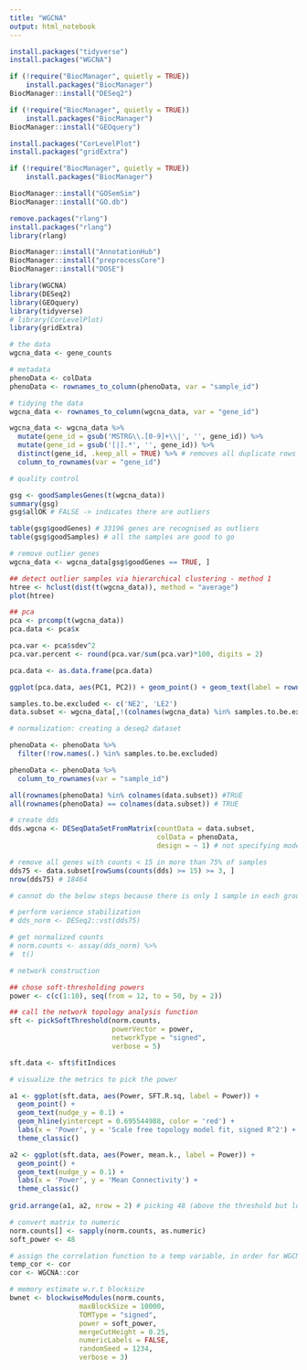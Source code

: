 ```yaml
---
title: "WGCNA"
output: html_notebook
---
```


```r
install.packages("tidyverse")
install.packages("WGCNA")

if (!require("BiocManager", quietly = TRUE))
    install.packages("BiocManager")
BiocManager::install("DESeq2")

if (!require("BiocManager", quietly = TRUE))
    install.packages("BiocManager")
BiocManager::install("GEOquery")

install.packages("CorLevelPlot")
install.packages("gridExtra")

if (!require("BiocManager", quietly = TRUE))
    install.packages("BiocManager")

BiocManager::install("GOSemSim")
BiocManager::install("GO.db")

remove.packages("rlang")
install.packages("rlang")
library(rlang)

BiocManager::install("AnnotationHub")
BiocManager::install("preprocessCore")
BiocManager::install("DOSE")
```

```r
library(WGCNA)
library(DESeq2)
library(GEOquery)
library(tidyverse)
# library(CorLevelPlot)
library(gridExtra)
```

```r
# the data
wgcna_data <- gene_counts

# metadata
phenoData <- colData
phenoData <- rownames_to_column(phenoData, var = "sample_id")

# tidying the data
wgcna_data <- rownames_to_column(wgcna_data, var = "gene_id")

wgcna_data <- wgcna_data %>%
  mutate(gene_id = gsub('MSTRG\\.[0-9]+\\|', '', gene_id)) %>%
  mutate(gene_id = gsub('[|].*', '', gene_id)) %>%
  distinct(gene_id, .keep_all = TRUE) %>% # removes all duplicate rows in the gene_id column
  column_to_rownames(var = "gene_id")
```

```r
# quality control

gsg <- goodSamplesGenes(t(wgcna_data))
summary(gsg)
gsg$allOK # FALSE -> indicates there are outliers

table(gsg$goodGenes) # 33196 genes are recognised as outliers
table(gsg$goodSamples) # all the samples are good to go

# remove outlier genes
wgcna_data <- wgcna_data[gsg$goodGenes == TRUE, ]

## detect outlier samples via hierarchical clustering - method 1
htree <- hclust(dist(t(wgcna_data)), method = "average")
plot(htree)

## pca
pca <- prcomp(t(wgcna_data))
pca.data <- pca$x

pca.var <- pca$sdev^2
pca.var.percent <- round(pca.var/sum(pca.var)*100, digits = 2)

pca.data <- as.data.frame(pca.data)

ggplot(pca.data, aes(PC1, PC2)) + geom_point() + geom_text(label = rownames(pca.data)) + labs(x = paste0('PC1: ', pca.var.percent[1], ' %'), y = paste0('PC2: ', pca.var.percent[2], ' %')) # NE2 sample deviates quite far from the rest 

samples.to.be.excluded <- c('NE2', 'LE2')
data.subset <- wgcna_data[,!(colnames(wgcna_data) %in% samples.to.be.excluded)]
```

```r
# normalization: creating a deseq2 dataset

phenoData <- phenoData %>%
  filter(!row.names(.) %in% samples.to.be.excluded)

phenoData <- phenoData %>%
  column_to_rownames(var = "sample_id")

all(rownames(phenoData) %in% colnames(data.subset)) #TRUE
all(rownames(phenoData) == colnames(data.subset)) # TRUE

# create dds
dds.wgcna <- DESeqDataSetFromMatrix(countData = data.subset,
                                    colData = phenoData, 
                                    design = ~ 1) # not specifying model

# remove all genes with counts < 15 in more than 75% of samples
dds75 <- data.subset[rowSums(counts(dds) >= 15) >= 3, ]
nrow(dds75) # 18464

# cannot do the below steps because there is only 1 sample in each group

# perform varience stabilization
# dds_norm <- DESeq2::vst(dds75)

# get normalized counts
# norm.counts <- assay(dds_norm) %>%
#  t()

```

```r
# network construction

## chose soft-thresholding powers
power <- c(c(1:10), seq(from = 12, to = 50, by = 2))

## call the network topology analysis function
sft <- pickSoftThreshold(norm.counts, 
                         powerVector = power,
                         networkType = "signed",
                         verbose = 5)

sft.data <- sft$fitIndices

# visualize the metrics to pick the power

a1 <- ggplot(sft.data, aes(Power, SFT.R.sq, label = Power)) +
  geom_point() +
  geom_text(nudge_y = 0.1) +
  geom_hline(yintercept = 0.695544988, color = 'red') +
  labs(x = 'Power', y = 'Scale free topology model fit, signed R^2') +
  theme_classic()

a2 <- ggplot(sft.data, aes(Power, mean.k., label = Power)) +
  geom_point() +
  geom_text(nudge_y = 0.1) +
  labs(x = 'Power', y = 'Mean Connectivity') +
  theme_classic()
  
grid.arrange(a1, a2, nrow = 2) # picking 48 (above the threshold but lower mean connectivity than 46)
```

```r
# convert matrix to numeric
norm.counts[] <- sapply(norm.counts, as.numeric)
soft_power <- 48

# assign the correlation function to a temp variable, in order for WGCNA to use cor from its package
temp_cor <- cor
cor <- WGCNA::cor
```

```r
# memory estimate w.r.t blocksize
bwnet <- blockwiseModules(norm.counts,
                 maxBlockSize = 10000,
                 TOMType = "signed",
                 power = soft_power,
                 mergeCutHeight = 0.25,
                 numericLabels = FALSE,
                 randomSeed = 1234,
                 verbose = 3)
```















